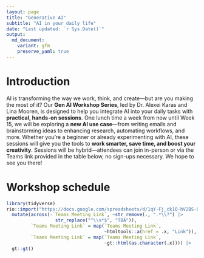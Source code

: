 ```yaml
---
layout: page
title: "Generative AI"
subtitle: "AI in your daily life"
date: "Last updated: `r Sys.Date()`"
output:
  md_document:
    variant: gfm
    preserve_yaml: true
---
```


# Introduction

AI is transforming the way we work, think, and create—but are you making the most of it? 
Our **Gen AI Workshop Series**, led by Dr. Alexei Karas and Lina Mooren, is designed to help you integrate AI into your daily tasks with **practical, hands-on sessions**. 
One lunch time a week from now until Week 15, we will be exploring a **new AI use case**—from writing emails and brainstorming ideas to enhancing research, automating workflows, and more. 
Whether you’re a beginner or already experimenting with AI, these sessions will give you the tools to **work smarter, save time, and boost your creativity**. 
Sessions will be hybrid—attendees can join in-person or via the Teams link provided in the table below, no sign-ups necessary. 
We hope to see you there!

# Workshop schedule

```r
library(tidyverse)
rio::import("https://docs.google.com/spreadsheets/d/1qY-Fj_ck1O-hV2BS-Oc789CcATXvCXApenSRjfyliqk/edit?gid=525811222#gid=525811222", sheet = "Schedule") |> 
  mutate(across(-`Teams Meeting Link`, ~str_remove(., ".*\\?") |> 
                  str_replace("^\\s*$", "TBA")),
         `Teams Meeting Link` = map(`Teams Meeting Link`, 
                                    ~htmltools::a(href = .x, "Link")),
         `Teams Meeting Link` = map(`Teams Meeting Link`, 
                                    ~gt::html(as.character(.x)))) |> 
  gt::gt() 
```


